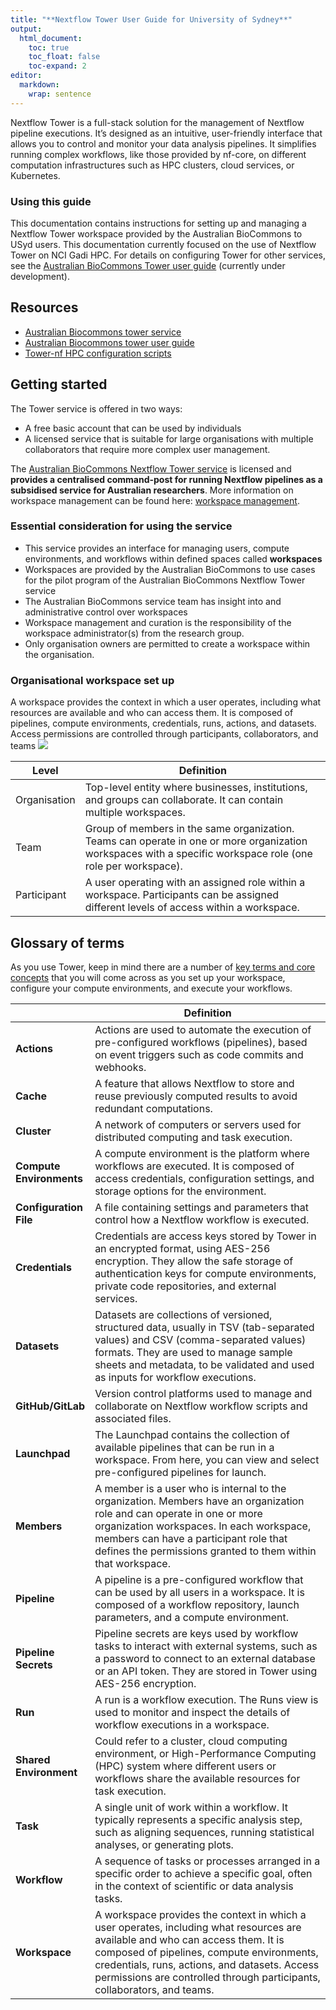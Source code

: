 ```yaml
---
title: "**Nextflow Tower User Guide for University of Sydney**"
output:
  html_document:
    toc: true
    toc_float: false
    toc-expand: 2
editor: 
  markdown: 
    wrap: sentence
---
```


Nextflow Tower is a full-stack solution for the management of Nextflow pipeline executions.
It's designed as an intuitive, user-friendly interface that allows you to control and monitor your data analysis pipelines.
It simplifies running complex workflows, like those provided by nf-core, on different computation infrastructures such as HPC clusters, cloud services, or Kubernetes.

::: {.callout-important}

### Using this guide

This documentation contains instructions for setting up and managing a Nextflow Tower workspace provided by the Australian BioCommons to USyd users. This documentation currently focused on the use of Nextflow Tower on NCI Gadi HPC. For details on configuring Tower for other services, see the [Australian BioCommons Tower user guide](https://australianbiocommons.github.io/tower/user-guide/) (currently under development).
:::

## **Resources**

- [Australian Biocommons tower service](https://tower.services.biocommons.org.au)
- [Australian Biocommons tower user guide](https://australianbiocommons.github.io/tower/user-guide/)
- [Tower-nf HPC configuration scripts](https://github.com/Sydney-Informatics-Hub/tower-nf)

## **Getting started**

The Tower service is offered in two ways: 

* A free basic account that can be used by individuals
* A licensed service that is suitable for large organisations with multiple collaborators that require more complex user management.

The [Australian BioCommons Nextflow Tower service](https://www.biocommons.org.au/nextflow-tower) is licensed and **provides a centralised command-post for running Nextflow pipelines as a subsidised service for Australian researchers**. More information on workspace management can be found here: [workspace management](https://help.tower.nf/23.1/orgs-and-teams/workspace-management/).

::: {.callout-important}

### Essential consideration for using the service 

  * This service provides an interface for managing users, compute environments, and workflows within defined spaces called **workspaces**
  * Workspaces are provided by the Australian BioCommons to use cases for the pilot program of the Australian BioCommons Nextflow Tower service
  * The Australian BioCommons service team has insight into and administrative control over workspaces
  * Workspace management and curation is the responsibility of the workspace administrator(s) from the research group.
  * Only organisation owners are permitted to create a workspace within the organisation. 
::: 

### **Organisational workspace set up**{.unlisted}

A workspace provides the context in which a user operates, including what resources are available and who can access them. It is composed of pipelines, compute environments, credentials, runs, actions, and datasets. Access permissions are controlled through participants, collaborators, and teams ![](../images/tower-bc-org.png)

|Level      |Definition                                                                                                                                                  |
|--------------------|------------------------------------------------------------------------------------------------------------------------------------------------------------|
|Organisation       |Top-level entity where businesses, institutions, and groups can collaborate. It can contain multiple workspaces.                                            |
|Team               |Group of members in the same organization. Teams can operate in one or more organization workspaces with a specific workspace role (one role per workspace).|
|Participant        |A user operating with an assigned role within a workspace. Participants can be assigned different levels of access within a workspace.     |


## **Glossary of terms**

As you use Tower, keep in mind there are a number of [key terms and core concepts](https://help.tower.nf/23.1/getting-started/definitions/) that you will come across as you set up your workspace, configure your compute environments, and execute your workflows. 

| |Definition                                                                                                                                                                                                                                                                                                |
|-------------|-----------------------------------------------------------|
| **Actions**              | Actions are used to automate the execution of pre-configured workflows (pipelines), based on event triggers such as code commits and webhooks.                                                                                                                                                            |
| **Cache**                | A feature that allows Nextflow to store and reuse previously computed results to avoid redundant computations.                                                                                                                                                                                            |
| **Cluster**              | A network of computers or servers used for distributed computing and task execution.                                                                                                                                                                                                                      |
| **Compute Environments** | A compute environment is the platform where workflows are executed. It is composed of access credentials, configuration settings, and storage options for the environment.                                                                                                                                |
| **Configuration File**   | A file containing settings and parameters that control how a Nextflow workflow is executed.                                                                                                                                                                                                               |
| **Credentials**          | Credentials are access keys stored by Tower in an encrypted format, using AES-256 encryption. They allow the safe storage of authentication keys for compute environments, private code repositories, and external services.                                                                              |
| **Datasets**             | Datasets are collections of versioned, structured data, usually in TSV (tab-separated values) and CSV (comma-separated values) formats. They are used to manage sample sheets and metadata, to be validated and used as inputs for workflow executions.                                                   |
| **GitHub/GitLab**        | Version control platforms used to manage and collaborate on Nextflow workflow scripts and associated files.                                                                                                                                                                                               |
| **Launchpad**            | The Launchpad contains the collection of available pipelines that can be run in a workspace. From here, you can view and select pre-configured pipelines for launch.                                                                                                                                      |
| **Members**              | A member is a user who is internal to the organization. Members have an organization role and can operate in one or more organization workspaces. In each workspace, members can have a participant role that defines the permissions granted to them within that workspace.                              |
| **Pipeline**             | A pipeline is a pre-configured workflow that can be used by all users in a workspace. It is composed of a workflow repository, launch parameters, and a compute environment.                                                                                                                              |
| **Pipeline Secrets**     | Pipeline secrets are keys used by workflow tasks to interact with external systems, such as a password to connect to an external database or an API token. They are stored in Tower using AES-256 encryption.                                                                                             |
| **Run**                  | A run is a workflow execution. The Runs view is used to monitor and inspect the details of workflow executions in a workspace.                                                                                                                                                                            |
| **Shared Environment**   | Could refer to a cluster, cloud computing environment, or High-Performance Computing (HPC) system where different users or workflows share the available resources for task execution.                                                                                                                    |
| **Task**                 | A single unit of work within a workflow. It typically represents a specific analysis step, such as aligning sequences, running statistical analyses, or generating plots.                                                                                                                                 |
| **Workflow**             | A sequence of tasks or processes arranged in a specific order to achieve a specific goal, often in the context of scientific or data analysis tasks.                                                                                                                                                      |
| **Workspace**            | A workspace provides the context in which a user operates, including what resources are available and who can access them. It is composed of pipelines, compute environments, credentials, runs, actions, and datasets. Access permissions are controlled through participants, collaborators, and teams. |
